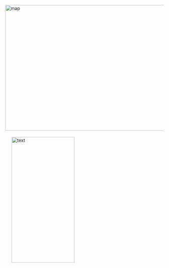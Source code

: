 
<br>
<br>
<br>
<br>
<br>


<img border="0" alt="map" src="ramen_numbers_square.png" width="600" height="400"><img style="margin:20px 20px 20px 20px" alt="text" src="text4.1.png" width="200" height="400">